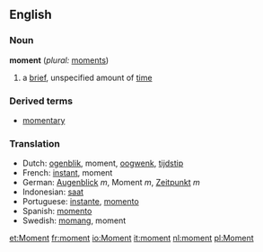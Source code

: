 ==English==

===Noun===
'''moment'''  (''plural:'' [[moments]])
# a [[brief]], unspecified amount of [[time]]

===Derived terms===
*[[momentary]]

===Translation===
*Dutch: [[ogenblik]], moment, [[oogwenk]], [[tijdstip]]
*French: [[instant]], moment
*German: [[Augenblick]] ''m'', Moment ''m'', [[Zeitpunkt]] ''m''
*Indonesian: [[saat]]
*Portuguese: [[instante]], [[momento]]
*Spanish: [[momento]]
*Swedish: [[momang]], moment

[[et:Moment]]
[[fr:moment]]
[[io:Moment]]
[[it:moment]]
[[nl:moment]]
[[pl:Moment]]